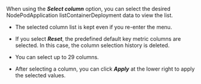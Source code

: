 When using the **_Select column_** option, you can select the desired <InDoc pages="resource-node-list">Node</InDoc><InDoc pages="resource-pod-list">Pod</InDoc><InDoc pages="resource-application-list">Application list</InDoc><InDoc pages="resource-container-list">Container</InDoc><InDoc pages="deployment-list">Deployment</InDoc> data to view the list. 

<InDoc pages="deployment-list">

<ImgLang img='k8s-deployment-list-cl.png' desc='Select Column' />

</InDoc>

<InDoc pages="resource-container-list">

<ImgLang img='k8s-resource-container-list-cl.png' desc='Select Column' />

</InDoc>

<InDoc pages="service-list">

<ImgLang img='k8s-service-list-cl.png' desc='Select column' />

</InDoc>

<InDoc pages="node-disk-list">

<ImgLang img='k8s-node-disk-cl.png' desc='Select column' />

</InDoc>

<Xclude pages="deployment-list,resource-container-list,service-list,node-disk-list">

<ImgLang img='k8s-resource-node-list-cl.png' desc='Select Column' />

</Xclude>

- The selected column list is kept even if you re-enter the menu.

- If you select **_Reset_**, the predefined default key metric columns are selected. In this case, the column selection history is deleted.

- You can select up to 29 columns.

- After selecting a column, you can click **_Apply_** at the lower right to apply the selected values.
